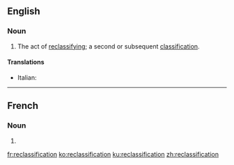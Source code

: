 ==English==

===Noun===
{{en-noun}}
# The act of [[reclassify]]ing; a second or subsequent [[classification]].

====Translations====
{{trans-top|act of reclassifying}}
* Italian: {{t|it|riclassificazione|f}}
{{trans-mid}}
{{trans-bottom}}

----

==French==

===Noun===
{{fr-noun|f}}

# {{synonym of|reclassement|lang=fr}}

[[fr:reclassification]]
[[ko:reclassification]]
[[ku:reclassification]]
[[zh:reclassification]]